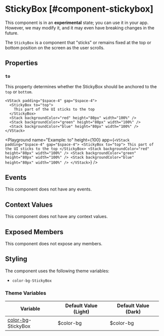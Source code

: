 
# StickyBox [#component-stickybox]

<Callout type="info" emoji="ℹ️">This component is in an **experimental** state; you can use it in your app. However, we may modify it, and it may even have breaking changes in the future.</Callout>

The `StickyBox` is a component that "sticks" or remains fixed at the top or bottom position on the screen as the user scrolls.

## Properties

### `to`

This property determines whether the StickyBox should be anchored to the `top` or `bottom`.

```ueml copy
<VStack padding="$space-4" gap="$space-4">
  <StickyBox to="top">
    This part of the UI sticks to the top
  </StickyBox>
  <Stack backgroundColor="red" height="80px" width="100%" />
  <Stack backgroundColor="green" height="80px" width="100%" />
  <Stack backgroundColor="blue" height="80px" width="100%" />
</VStack>
```

<Playground
  name="Example: to"
  height={100}
  app={`
  <VStack padding="$space-4" gap="$space-4">
    <StickyBox to="top">
      This part of the UI sticks to the top
    </StickyBox>
    <Stack backgroundColor="red" height="80px" width="100%" />
    <Stack backgroundColor="green" height="80px" width="100%" />
    <Stack backgroundColor="blue" height="80px" width="100%" />
  </VStack>
  `}
/>

## Events

This component does not have any events.

## Context Values

This component does not have any context values.

## Exposed Members

This component does not expose any members.

## Styling

The component uses the following theme variables:

- `color-bg-StickyBox`

### Theme Variables

| Variable | Default Value (Light) | Default Value (Dark) |
| --- | --- | --- |
| [color-bg](../styles-and-themes/common-units/#color-values)-StickyBox | $color-bg | $color-bg |

